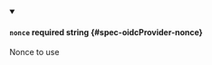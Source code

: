 
<details className="config-field" data-expandable="false" open>
<summary>

#### `nonce` <span className="config-field-required" data-required="false">required</span> <span className="config-field-type">string</span> <span className="config-field-default"></span> <span className="config-field-enum"></span> {#spec-oidcProvider-nonce}

Nonce to use

</summary>



</details>
